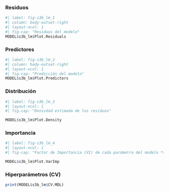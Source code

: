
::: {.panel-tabset}


### Residuos

```r
#| label: fig-s3b_lm_1
#| column: body-outset-right
#| layout-ncol: 1
#| fig-cap: "Residuos del modelo"
MODEL$s3b_lm$Plot.Residuals
```

### Predictores

```r
#| label: fig-s3b_lm_2
#| column: body-outset-right
#| layout-ncol: 1
#| fig-cap: "Predicción del modelo"
MODEL$s3b_lm$Plot.Predictors
```


### Distribución


```r
#| label: fig-s3b_lm_3
#| layout-ncol: 1
#| fig-cap: "Densidad estimada de los residuos" 

MODEL$s3b_lm$Plot.Density
```

### Importancia

```r
#| label: fig-s3b_lm_4
#| layout-ncol: 1
#| fig-cap: "Factor de Importancia (VI) de cada parámetro del modelo *s3b_lm*" 

MODEL$s3b_lm$Plot.VarImp
```

### Hiperparámetros (CV)


```r
print(MODEL$s3b_lm$CV.MDL)
```

:::

